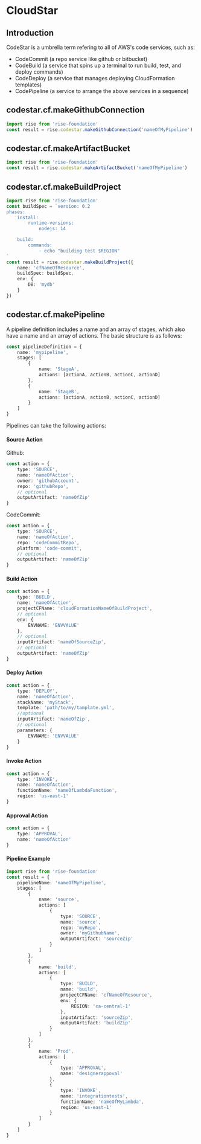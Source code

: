 # CloudStar

## Introduction

CodeStar is a umbrella term refering to all of AWS's code services, such as:

-   CodeCommit (a repo service like github or bitbucket)
-   CodeBuild (a service that spins up a terminal to run build, test, and deploy commands)
-   CodeDeploy (a service that manages deploying CloudFormation templates)
-   CodePipeline (a service to arrange the above services in a sequence)

## codestar.cf.makeGithubConnection

```ts
import rise from 'rise-foundation'
const result = rise.codestar.makeGithubConnection('nameOfMyPipeline')
```

## codestar.cf.makeArtifactBucket

```ts
import rise from 'rise-foundation'
const result = rise.codestar.makeArtifactBucket('nameOfMyPipeline')
```

## codestar.cf.makeBuildProject

```ts
import rise from 'rise-foundation'
const buildSpec = `version: 0.2
phases:
    install:
        runtime-versions:
            nodejs: 14

    build:
        commands:
            - echo "building test $REGION"
`
const result = rise.codestar.makeBuildProject({
    name: 'cfNameOfResource',
    buildSpec: buildSpec,
    env: {
        DB: 'mydb'
    }
})
```

## codestar.cf.makePipeline

A pipeline definition includes a name and an array of stages, which also
have a name and an array of actions. The basic structure is as follows:

```ts
const pipelineDefinition = {
    name: 'mypipeline',
    stages: [
        {
            name: 'StageA',
            actions: [actionA, actionB, actionC, actionD]
        },
        {
            name: 'StageB',
            actions: [actionA, actionB, actionC, actionD]
        }
    ]
}
```

Pipelines can take the following actions:

#### Source Action

Github:

```ts
const action = {
    type: 'SOURCE',
    name: 'nameOfAction',
    owner: 'githubAccount',
    repo: 'githubRepo',
    // optional
    outputArtifact: 'nameOfZip'
}
```

CodeCommit:

```ts
const action = {
    type: 'SOURCE',
    name: 'nameOfAction',
    repo: 'codeCommitRepo',
    platform: 'code-commit',
    // optional
    outputArtifact: 'nameOfZip'
}
```

#### Build Action

```ts
const action = {
    type: 'BUILD',
    name: 'nameOfAction',
    projectCFName: 'cloudFormationNameOfBuildProject',
    // optional
    env: {
        ENVNAME: 'ENVVALUE'
    },
    // optional
    inputArtifact: 'nameOfSourceZip',
    // optional
    outputArtifact: 'nameOfZip'
}
```

#### Deploy Action

```ts
const action = {
    type: 'DEPLOY',
    name: 'nameOfAction',
    stackName: 'myStack',
    template: 'path/to/my/tamplate.yml',
    //optional
    inputArtifact: 'nameOfZip',
    // optional
    parameters: {
        ENVNAME: 'ENVVALUE'
    }
}
```

#### Invoke Action

```ts
const action = {
    type: 'INVOKE',
    name: 'nameOfAction',
    functionName: 'nameOfLambdaFunction',
    region: 'us-east-1'
}
```

#### Approval Action

```ts
const action = {
    type: 'APPROVAL',
    name: 'nameOfAction'
}
```

#### Pipeline Example

```ts
import rise from 'rise-foundation'
const result = {
    pipelineName: 'nameOfMyPipeline',
    stages: [
        {
            name: 'source',
            actions: [
                {
                    type: 'SOURCE',
                    name: 'source',
                    repo: 'myRepo',
                    owner: 'myGithubName',
                    outputArtifact: 'sourceZip'
                }
            ]
        },
        {
            name: 'build',
            actions: [
                {
                    type: 'BUILD',
                    name: 'build',
                    projectCFName: 'cfNameOfResource',
                    env: {
                        REGION: 'ca-central-1'
                    },
                    inputArtifact: 'sourceZip',
                    outputArtifact: 'buildZip'
                }
            ]
        },
        {
            name: 'Prod',
            actions: [
                {
                    type: 'APPROVAL',
                    name: 'designerappoval'
                },
                {
                    type: 'INVOKE',
                    name: 'integrationtests',
                    functionName: 'nameOfMyLambda',
                    region: 'us-east-1'
                }
            ]
        }
    ]
}
```
